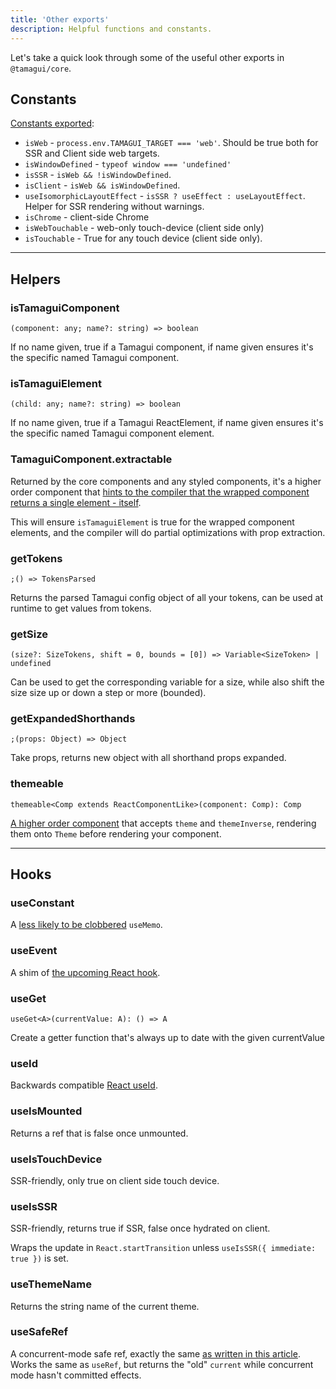 ```yaml
---
title: 'Other exports'
description: Helpful functions and constants.
---
```


Let's take a quick look through some of the useful other exports in `@tamagui/core`.

## Constants

[Constants exported](https://github.com/tamagui/tamagui/blob/master/packages/core/src/constants/platform.ts):

- `isWeb` - `process.env.TAMAGUI_TARGET === 'web'`. Should be true both for SSR and Client side web targets.
- `isWindowDefined` - `typeof window === 'undefined'`
- `isSSR` - `isWeb && !isWindowDefined`.
- `isClient` - `isWeb && isWindowDefined`.
- `useIsomorphicLayoutEffect` - `isSSR ? useEffect : useLayoutEffect`. Helper for SSR rendering without warnings.
- `isChrome` - client-side Chrome
- `isWebTouchable` - web-only touch-device (client side only)
- `isTouchable` - True for any touch device (client side only).

---

## Helpers

### isTamaguiComponent

```tsx
(component: any; name?: string) => boolean
```

If no name given, true if a Tamagui component, if name given ensures it's the specific named Tamagui component.

### isTamaguiElement

```tsx
(child: any; name?: string) => boolean
```

If no name given, true if a Tamagui ReactElement, if name given ensures it's the specific named Tamagui component element.

### TamaguiComponent.extractable

Returned by the core components and any styled components, it's a higher order component that [hints to the compiler that the wrapped component returns a single element - itself](https://github.com/tamagui/tamagui/blob/296a71b74d3020a28e3bafd1abb748a67d535be4/packages/tamagui/src/views/Anchor.tsx#L22).

This will ensure `isTamaguiElement` is true for the wrapped component elements, and the compiler will do partial optimizations with prop extraction.

### getTokens

```tsx
;() => TokensParsed
```

Returns the parsed Tamagui config object of all your tokens, can be used at runtime to get values from tokens.

### getSize

```tsx
(size?: SizeTokens, shift = 0, bounds = [0]) => Variable<SizeToken> | undefined
```

Can be used to get the corresponding variable for a size, while also shift the size size up or down a step or more (bounded).

### getExpandedShorthands

```tsx
;(props: Object) => Object
```

Take props, returns new object with all shorthand props expanded.

### themeable

```tsx
themeable<Comp extends ReactComponentLike>(component: Comp): Comp
```

[A higher order component](https://github.com/tamagui/tamagui/blob/master/packages/core/src/helpers/themeable.tsx) that accepts `theme` and `themeInverse`, rendering them onto `Theme` before rendering your component.

---

## Hooks

### useConstant

A [less likely to be clobbered](https://reactjs.org/docs/hooks-faq.html#how-to-create-expensive-objects-lazily) `useMemo`.

### useEvent

A shim of [the upcoming React hook](https://github.com/reactjs/rfcs/blob/useevent/text/0000-useevent.md).

### useGet

```tsx
useGet<A>(currentValue: A): () => A
```

Create a getter function that's always up to date with the given currentValue

### useId

Backwards compatible [React useId](https://reactjs.org/docs/hooks-reference.html#useid).

### useIsMounted

Returns a ref that is false once unmounted.

### useIsTouchDevice

SSR-friendly, only true on client side touch device.

### useIsSSR

SSR-friendly, returns true if SSR, false once hydrated on client.

Wraps the update in `React.startTransition` unless `useIsSSR({ immediate: true })` is set.

### useThemeName

Returns the string name of the current theme.

### useSafeRef

A concurrent-mode safe ref, exactly the same [as written in this article](https://dev.to/uhyo_/a-concurrent-mode-safe-version-of-useref-1325). Works the same as `useRef`, but returns the "old" `current` while concurrent mode hasn't committed effects.
